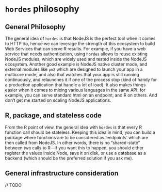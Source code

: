 # `hordes` philosophy {#intro}

## General Philosophy

The general idea of `hordes` is that NodeJS is the perfect tool when it comes to HTTP i/o, hence we can leverage the strength of this ecosystem to build Web Services that can serve R results. 
For example, if you have a web service that needs authentication, using `hordes` allows to reuse existing NodeJS modules, which are widely used and tested inside the NodeJS ecosystem.
Another good example is NodeJS native cluster mode, and external modules like `pm2` which are designed to launch your app in a multicore mode, and also that watches that your app is still running continuously, and relaunches it if one of the process stop (kind of handy for a production application that handle a lot of load). 
It also makes things easier when it comes to mixing various languages in the same API: for example, you can serve standard html on an endpoint, and R on others. 
And don't get me started on scaling NodeJS applications.

## R, package, and stateless code

From the R point of view, the general idea with `hordes` is that every R function call should be stateless. 
Keeping this idea in mind, you can build a package where functions are to be considered as 'endpoints' which are then called from NodeJS. 
In other words, there is no "shared-state" between two calls to R—if you want this to happen, you should either register the values inside Node, save it on disk, or use a database as a backend (which should be the preferred solution if you ask me). 

## General infrastructure consideration

// TODO 